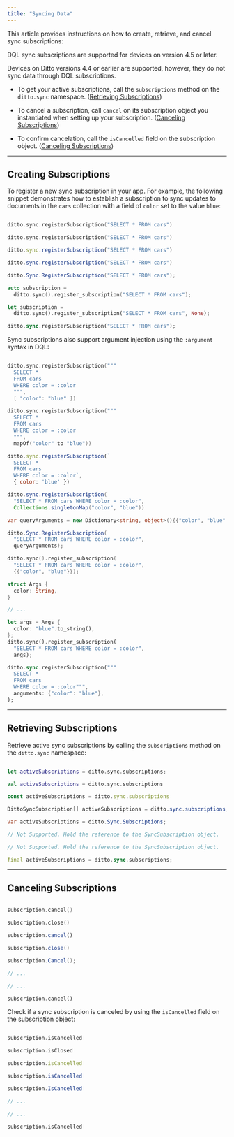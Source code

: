 ```yaml
---
title: "Syncing Data"
---
```


This article provides instructions on how to create, retrieve, and cancel sync subscriptions:

<Warning>
DQL sync subscriptions are supported for devices on version 4.5 or later.

Devices on Ditto versions 4.4 or earlier are supported, however, they do not sync data through DQL subscriptions.
</Warning>

- To get your active subscriptions, call the `subscriptions` method on the `ditto.sync` namespace. ([Retrieving Subscriptions](#retrieving-subscription))

- To cancel a subscription, call `cancel` on its subscription object you instantiated when setting up your subscription. ([Canceling Subscriptions](#cancelling-subscriptions))

- To confirm cancelation, call the `isCancelled` field on the subscription object. ([Canceling Subscriptions](#cancelling-subscriptions))

***

## Creating Subscriptions

To register a new sync subscription in your app. For example, the following snippet demonstrates how to establish a subscription to sync updates to documents in the `cars` collection with a field of `color` set to the value `blue`:

<CodeGroup>

```swift Swift

ditto.sync.registerSubscription("SELECT * FROM cars")
```

```kotlin Kotlin
ditto.sync.registerSubscription("SELECT * FROM cars")
```

```javascript JS
ditto.sync.registerSubscription("SELECT * FROM cars")
```

```java Java
ditto.sync.registerSubscription("SELECT * FROM cars")
```

```csharp C#
ditto.Sync.RegisterSubscription("SELECT * FROM cars");
```

```cpp C++
auto subscription =
  ditto.sync().register_subscription("SELECT * FROM cars");
```

```rust Rust
let subscription =
  ditto.sync().register_subscription("SELECT * FROM cars", None);
```

```dart Dart
ditto.sync.registerSubscription("SELECT * FROM cars");
```

</CodeGroup>

Sync subscriptions also support argument injection using the `:argument` syntax in DQL:

<CodeGroup>

```swift Swift

ditto.sync.registerSubscription("""
  SELECT *
  FROM cars
  WHERE color = :color
  """,
  [ "color": "blue" ])
```

```kotlin Kotlin
ditto.sync.registerSubscription("""
  SELECT *
  FROM cars
  WHERE color = :color
  """,
  mapOf("color" to "blue"))
```

```javascript JS
ditto.sync.registerSubscription(`
  SELECT *
  FROM cars
  WHERE color = :color`,
  { color: 'blue' })
```

```java Java
ditto.sync.registerSubscription(
  "SELECT * FROM cars WHERE color = :color",
  Collections.singletonMap("color", "blue"))
```

```csharp C#
var queryArguments = new Dictionary<string, object>(){{"color", "blue" }};

ditto.Sync.RegisterSubscription(
  "SELECT * FROM cars WHERE color = :color",
  queryArguments);
```

```cpp C++
ditto.sync().register_subscription(
  "SELECT * FROM cars WHERE color = :color",
  {{"color", "blue"}});
```

```rust Rust
struct Args {
  color: String,
}

// ...

let args = Args {
  color: "blue".to_string(),
};
ditto.sync().register_subscription(
  "SELECT * FROM cars WHERE color = :color",
  args);
```

```dart Dart
ditto.sync.registerSubscription("""
  SELECT *
  FROM cars
  WHERE color = :color""",
  arguments: {"color": "blue"},
);
```

</CodeGroup>

***

## Retrieving Subscriptions

Retrieve active sync subscriptions by calling the `subscriptions` method on the `ditto.sync` namespace:

<CodeGroup>

```swift Swift

let activeSubscriptions = ditto.sync.subscriptions;
```

```kotlin Kotlin
val activeSubscriptions = ditto.sync.subscriptions
```

```javascript JS
const activeSubscriptions = ditto.sync.subscriptions
```

```java Java
DittoSyncSubscription[] activeSubscriptions = ditto.sync.subscriptions;
```

```csharp C#
var activeSubscriptions = ditto.Sync.Subscriptions;
```

```cpp C++
// Not Supported. Hold the reference to the SyncSubscription object.
```

```rust Rust
// Not Supported. Hold the reference to the SyncSubscription object.
```

```dart Dart
final activeSubscriptions = ditto.sync.subscriptions;
```

</CodeGroup>

***

## Canceling Subscriptions

<CodeGroup>

```swift Swift

subscription.cancel()
```

```kotlin Kotlin
subscription.close()
```

```javascript JS
subscription.cancel()
```

```java Java
subscription.close()
```

```csharp C#
subscription.Cancel();
```

```cpp C++
// ...
```

```rust Rust
// ...
```

```dart Dart
subscription.cancel()
```

</CodeGroup>

Check if a sync subscription is canceled by using the `isCancelled` field on the subscription object:

<CodeGroup>

```swift Swift

subscription.isCancelled
```

```kotlin Kotlin
subscription.isClosed
```

```javascript JS
subscription.isCancelled
```

```java Java
subscription.isCancelled
```

```csharp C#
subscription.IsCancelled
```

```cpp C++
// ...
```

```rust Rust
// ...
```

```dart Dart
subscription.isCancelled
```

</CodeGroup>


